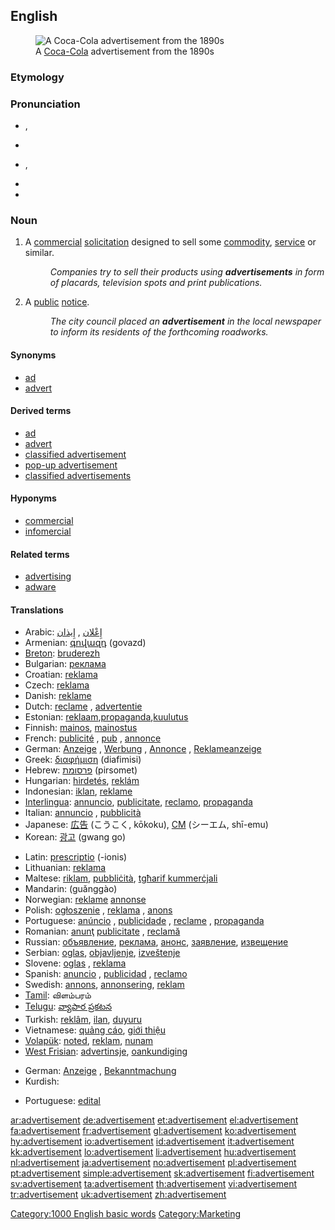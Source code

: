 ==English==
[[Image:Cocacola-5cents-1900 edit1.jpg|thumb|A [[Coca-Cola]] advertisement from the 1890s]]

===Etymology===
{{suffix|advertise|ment}}

===Pronunciation===
* {{a|UK}} {{IPA|/ədˈvɜːtɪsmənt/}}, {{SAMPA|/@d"v3:tIsm@nt/}}
* {{audio|Advertisement.ogg|Audio (UK)}}
* {{a|US}} {{IPA|/ˈædvɚˌtaɪzmənt/}}, {{SAMPA|/{"dv@`%taIzm@nt/}}
* {{audio|en-us-advertisement.ogg|Audio (US)}}
* {{hyphenation|ad|ver|tise|ment}}

===Noun===
{{wikipedia}}
{{en-noun}}

# A [[commercial]] [[solicitation]] designed to sell some [[commodity]], [[service]] or similar.
#: ''Companies try to sell their products using '''advertisements''' in form of placards, television spots and print publications.''
# A [[public]] [[notice]].
#: ''The city council placed an '''advertisement''' in the local newspaper to inform its residents of the forthcoming roadworks.''

====Synonyms====
* [[ad]]
* [[advert]]

====Derived terms====
* [[ad]]
* [[advert]]
* [[classified advertisement]]
* [[pop-up advertisement]]
* [[classified advertisements]]

====Hyponyms====
* [[commercial]]
* [[infomercial]]

====Related terms====
* [[advertising]]
* [[adware]]

====Translations====
{{trans-top|commercial solicitation}}
* Arabic: [[إِعْلان]] , [[إِيذان]]
* Armenian: [[գովազդ]] (govazd)
* [[Breton]]: [[bruderezh]] {{m}}
* Bulgarian: [[реклама]] {{f}}
* Croatian: [[reklama]]
* Czech: [[reklama]] {{f}}
* Danish: [[reklame]]
* Dutch: [[reclame]] {{f}} {{m}}, [[advertentie]] {{f}}
* Estonian: [[reklaam]],[[propaganda]],[[kuulutus]]
* Finnish: [[mainos]], [[mainostus]]
* French: [[publicité]] {{f}}, [[pub]] {{f}}, [[annonce]] {{f}}
* German: [[Anzeige]] {{f}}, [[Werbung]] {{f}}, [[Annonce]] {{f}}, [[Reklameanzeige]] {{f}}
* Greek: [[διαφήμιση]] (diafimisi) {{f}}
* Hebrew: [[פרסומת]] (pirsomet) {{f}}
* Hungarian: [[hirdetés]], [[reklám]]
* Indonesian: [[iklan]], [[reklame]]
* [[Interlingua]]: [[annuncio]], [[publicitate]], [[reclamo]], [[propaganda]]
* Italian: [[annuncio]] {{m}}, [[pubblicità]] {{f}}
* Japanese: [[広告]] (こうこく, kōkoku), [[CM]] (シーエム, shī-emu)
* Korean: [[광고]] (gwang go)
{{trans-mid}}
* Latin: [[prescriptio]] {{f}} (-ionis)
* Lithuanian: [[reklama]]
* Maltese: [[riklam]], [[pubbliċità]], [[tgħarif kummerċjali]]
* Mandarin: {{zh-ts|廣告|广告}} (guǎnggào)
* Norwegian: [[reklame]] [[annonse]]
* Polish: [[ogłoszenie]] {{n}}, [[reklama]] {{f}}, [[anons]] {{m}}
* Portuguese: [[anúncio]] {{m}}, [[publicidade]] {{f}}, [[reclame]] {{m}}, [[propaganda]] {{f}}
* Romanian: [[anunţ]] {{n}} [[publicitate]] {{f}}, [[reclamă]] {{f}}
* Russian: [[объявление]], [[реклама]], [[анонс]], [[заявление]], [[извещение]]
* Serbian: [[oglas]], [[objavljenje]], [[izveštenje]]
* Slovene: [[oglas]] {{m}}, [[reklama]] {{f}}
* Spanish: [[anuncio]] {{m}},  [[publicidad]] {{f}}, [[reclamo]] {{m}}
* Swedish: [[annons]], [[annonsering]], [[reklam]]
* [[Tamil]]: விளம்பரம்
* [[Telugu]]: [[వ్యాపార ప్రకటన]]
* Turkish: [[reklâm]], [[ilan]], [[duyuru]]
* Vietnamese: [[quảng cáo]], [[giới thiệu]]
* [[Volapük]]: [[noted]], [[reklam]], [[nunam]]
* [[West Frisian]]: [[advertinsje]], [[oankundiging]]
{{trans-bottom}}

{{trans-top|public notice}}
* German: [[Anzeige]] {{f}}, [[Bekanntmachung]] {{f}}
* Kurdish: {{ku-Arab|[[بۆزانین]]}}
{{trans-mid}}
* Portuguese: [[edital]] {{m}}
{{trans-bottom}}

[[Category:1000 English basic words]]
[[Category:Marketing]]

[[ar:advertisement]]
[[de:advertisement]]
[[et:advertisement]]
[[el:advertisement]]
[[fa:advertisement]]
[[fr:advertisement]]
[[gl:advertisement]]
[[ko:advertisement]]
[[hy:advertisement]]
[[io:advertisement]]
[[id:advertisement]]
[[it:advertisement]]
[[kk:advertisement]]
[[lo:advertisement]]
[[li:advertisement]]
[[hu:advertisement]]
[[nl:advertisement]]
[[ja:advertisement]]
[[no:advertisement]]
[[pl:advertisement]]
[[pt:advertisement]]
[[simple:advertisement]]
[[sk:advertisement]]
[[fi:advertisement]]
[[sv:advertisement]]
[[ta:advertisement]]
[[th:advertisement]]
[[vi:advertisement]]
[[tr:advertisement]]
[[uk:advertisement]]
[[zh:advertisement]]